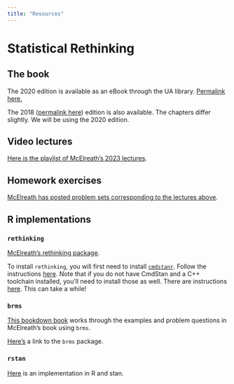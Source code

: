 ```yaml
---
title: "Resources"
---
```


# Statistical Rethinking

## The book

The 2020 edition is available as an eBook through the UA library.
[Permalink here.](https://arizona-primo.hosted.exlibrisgroup.com/permalink/f/evot53/01UA_ALMA51805609970003843)

The 2018 ([permalink here](https://arizona-primo.hosted.exlibrisgroup.com/permalink/f/1h28lag/TN_cdi_safari_books_v2_9781482253481)) edition is also available.
The chapters differ slightly.
We will be using the 2020 edition.

## Video lectures

[Here is the playlist of McElreath's 2023 lectures](https://www.youtube.com/watch?v=FdnMWdICdRs&list=PLDcUM9US4XdPz-KxHM4XHt7uUVGWWVSus).

## Homework exercises

[McElreath has posted problem sets corresponding to the lectures above](https://github.com/rmcelreath/stat_rethinking_2023/tree/main/homework).

## R implementations

### `rethinking`

[McElreath's rethinking package](https://github.com/rmcelreath/rethinking/).

To install `rethinking`, you will first need to install [`cmdstanr`](https://mc-stan.org/cmdstanr/).
Follow the instructions [here](https://mc-stan.org/cmdstanr/).
Note that if you do not have CmdStan and a C++ toolchain installed, you'll need to install those as well.
There are instructions [here](https://mc-stan.org/cmdstanr/).
This can take a while!

### `brms`

[This bookdown book](https://bookdown.org/content/4857/) works through the examples and problem questions in McElreath's book using `brms`.

[Here's](https://paul-buerkner.github.io/brms/) a link to the `brms` package.

### `rstan`

[Here](https://vincentarelbundock.github.io/rethinking2/) is an implementation in R and stan.

